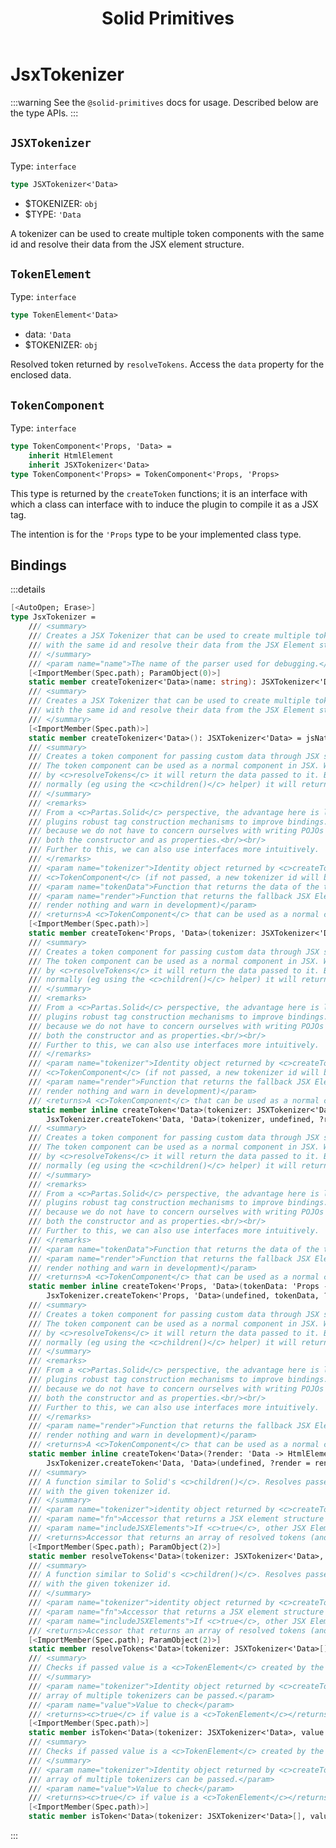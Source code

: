﻿---
title: Solid Primitives
---

# JsxTokenizer

:::warning
See the `@solid-primitives` docs for usage. Described below are the
type APIs.
:::

## `JSXTokenizer`

Type: `interface`

```fsharp
type JSXTokenizer<'Data>
```

- $TOKENIZER: `obj`
- $TYPE: `'Data`

A tokenizer can be used to create multiple token components with the same id and resolve
their data from the JSX element structure.

## `TokenElement`

Type: `interface`

```fsharp
type TokenElement<'Data>
```

- data: `'Data`
- $TOKENIZER: `obj`

Resolved token returned by `resolveTokens`. Access the `data` property for
the enclosed data.

## `TokenComponent`

Type: `interface`

```fsharp
type TokenComponent<'Props, 'Data> =
    inherit HtmlElement
    inherit JSXTokenizer<'Data>
type TokenComponent<'Props> = TokenComponent<'Props, 'Props>
```

This type is returned by the `createToken` functions; it is an interface with which
a class can interface with to induce the plugin to compile it as a JSX tag.

The intention is for the `'Props` type to be your implemented class type.

## Bindings

:::details
```fsharp
[<AutoOpen; Erase>]
type JsxTokenizer =
    /// <summary>
    /// Creates a JSX Tokenizer that can be used to create multiple token components
    /// with the same id and resolve their data from the JSX Element structure.
    /// </summary>
    /// <param name="name">The name of the parser used for debugging.</param>
    [<ImportMember(Spec.path); ParamObject(0)>]
    static member createTokenizer<'Data>(name: string): JSXTokenizer<'Data> = jsNative
    /// <summary>
    /// Creates a JSX Tokenizer that can be used to create multiple token components
    /// with the same id and resolve their data from the JSX Element structure.
    /// </summary>
    [<ImportMember(Spec.path)>]
    static member createTokenizer<'Data>(): JSXTokenizer<'Data> = jsNative
    /// <summary>
    /// Creates a token component for passing custom data through JSX structure.
    /// The token component can be used as a normal component in JSX. When resolved
    /// by <c>resolveTokens</c> it will return the data passed to it. But when resolved
    /// normally (eg using the <c>children()</c> helper) it will return the fallback JSX Element.
    /// </summary>
    /// <remarks>
    /// From a <c>Partas.Solid</c> perspective, the advantage here is leveraging the
    /// plugins robust tag construction mechanisms to improve bindings. This is primarily
    /// because we do not have to concern ourselves with writing POJOs with parameters in
    /// both the constructor and as properties.<br/><br/>
    /// Further to this, we can also use interfaces more intuitively.
    /// </remarks>
    /// <param name="tokenizer">Identity object returned by <c>createTokenizer</c> or other
    /// <c>TokenComponent</c> (if not passed, a new tokenizer id will be created)</param>
    /// <param name="tokenData">Function that returns the data of the token. (if one isn't passed, props will be used as data)</param>
    /// <param name="render">Function that returns the fallback JSX Element to render. (if not passed, the token will
    /// render nothing and warn in development)</param>
    /// <returns>A <c>TokenComponent</c> that can be used as a normal component in JSX.</returns>
    [<ImportMember(Spec.path)>]
    static member createToken<'Props, 'Data>(tokenizer: JSXTokenizer<'Data>, tokenData: 'Props -> 'Data, ?render: 'Props -> HtmlElement): TokenComponent<'Props, 'Data> = jsNative
    /// <summary>
    /// Creates a token component for passing custom data through JSX structure.
    /// The token component can be used as a normal component in JSX. When resolved
    /// by <c>resolveTokens</c> it will return the data passed to it. But when resolved
    /// normally (eg using the <c>children()</c> helper) it will return the fallback JSX Element.
    /// </summary>
    /// <remarks>
    /// From a <c>Partas.Solid</c> perspective, the advantage here is leveraging the
    /// plugins robust tag construction mechanisms to improve bindings. This is primarily
    /// because we do not have to concern ourselves with writing POJOs with parameters in
    /// both the constructor and as properties.<br/><br/>
    /// Further to this, we can also use interfaces more intuitively.
    /// </remarks>
    /// <param name="tokenizer">Identity object returned by <c>createTokenizer</c> or other
    /// <c>TokenComponent</c> (if not passed, a new tokenizer id will be created)</param>
    /// <param name="render">Function that returns the fallback JSX Element to render. (if not passed, the token will
    /// render nothing and warn in development)</param>
    /// <returns>A <c>TokenComponent</c> that can be used as a normal component in JSX.</returns>
    static member inline createToken<'Data>(tokenizer: JSXTokenizer<'Data>, ?render: 'Data -> HtmlElement): TokenComponent<'Data> =
        JsxTokenizer.createToken<'Data, 'Data>(tokenizer, undefined, ?render = render)
    /// <summary>
    /// Creates a token component for passing custom data through JSX structure.
    /// The token component can be used as a normal component in JSX. When resolved
    /// by <c>resolveTokens</c> it will return the data passed to it. But when resolved
    /// normally (eg using the <c>children()</c> helper) it will return the fallback JSX Element.
    /// </summary>
    /// <remarks>
    /// From a <c>Partas.Solid</c> perspective, the advantage here is leveraging the
    /// plugins robust tag construction mechanisms to improve bindings. This is primarily
    /// because we do not have to concern ourselves with writing POJOs with parameters in
    /// both the constructor and as properties.<br/><br/>
    /// Further to this, we can also use interfaces more intuitively.
    /// </remarks>
    /// <param name="tokenData">Function that returns the data of the token. (if one isn't passed, props will be used as data)</param>
    /// <param name="render">Function that returns the fallback JSX Element to render. (if not passed, the token will
    /// render nothing and warn in development)</param>
    /// <returns>A <c>TokenComponent</c> that can be used as a normal component in JSX.</returns>
    static member inline createToken<'Props, 'Data>(tokenData: 'Props -> 'Data, ?render: 'Props -> HtmlElement): TokenComponent<'Props, 'Data> =
        JsxTokenizer.createToken<'Props, 'Data>(undefined, tokenData, ?render = render)
    /// <summary>
    /// Creates a token component for passing custom data through JSX structure.
    /// The token component can be used as a normal component in JSX. When resolved
    /// by <c>resolveTokens</c> it will return the data passed to it. But when resolved
    /// normally (eg using the <c>children()</c> helper) it will return the fallback JSX Element.
    /// </summary>
    /// <remarks>
    /// From a <c>Partas.Solid</c> perspective, the advantage here is leveraging the
    /// plugins robust tag construction mechanisms to improve bindings. This is primarily
    /// because we do not have to concern ourselves with writing POJOs with parameters in
    /// both the constructor and as properties.<br/><br/>
    /// Further to this, we can also use interfaces more intuitively.
    /// </remarks>
    /// <param name="render">Function that returns the fallback JSX Element to render. (if not passed, the token will
    /// render nothing and warn in development)</param>
    /// <returns>A <c>TokenComponent</c> that can be used as a normal component in JSX.</returns>
    static member inline createToken<'Data>(?render: 'Data -> HtmlElement): TokenComponent<'Data, 'Data> =
        JsxTokenizer.createToken<'Data, 'Data>(undefined, ?render = render)
    /// <summary>
    /// A function similar to Solid's <c>children()</c>. Resolves passed JSX structure, searching for tokens
    /// with the given tokenizer id.
    /// </summary>
    /// <param name="tokenizer">identity object returned by <c>createTokenizer</c> or a <c>TokenComponent</c>. An array of multiple tokenizers can be passed.</param>
    /// <param name="fn">Accessor that returns a JSX element structure (eg: <c>fun () -> props.children</c>)</param>
    /// <param name="includeJSXElements">If <c>true</c>, other JSX Elements will be included in the result array (default: <c>false</c>)</param>
    /// <returns>Accessor that returns an array of resolved tokens (and JSX Elements if option is enabled)</returns>
    [<ImportMember(Spec.path); ParamObject(2)>]
    static member resolveTokens<'Data>(tokenizer: JSXTokenizer<'Data>, fn: Accessor<HtmlElement>, ?includeJSXElements: bool): Accessor<TokenElement<'Data>[]> = jsNative
    /// <summary>
    /// A function similar to Solid's <c>children()</c>. Resolves passed JSX structure, searching for tokens
    /// with the given tokenizer id.
    /// </summary>
    /// <param name="tokenizer">identity object returned by <c>createTokenizer</c> or a <c>TokenComponent</c>. An array of multiple tokenizers can be passed.</param>
    /// <param name="fn">Accessor that returns a JSX element structure (eg: <c>fun () -> props.children</c>)</param>
    /// <param name="includeJSXElements">If <c>true</c>, other JSX Elements will be included in the result array (default: <c>false</c>)</param>
    /// <returns>Accessor that returns an array of resolved tokens (and JSX Elements if option is enabled)</returns>
    [<ImportMember(Spec.path); ParamObject(2)>]
    static member resolveTokens<'Data>(tokenizer: JSXTokenizer<'Data>[], fn: Accessor<HtmlElement>, ?includeJSXElements: bool): Accessor<TokenElement<'Data>[]> = jsNative
    /// <summary>
    /// Checks if passed value is a <c>TokenElement</c> created by the corresponding jsx-tokenizer.
    /// </summary>
    /// <param name="tokenizer">Identity object returned by <c>createTokenizer</c> or a <c>TokenComponent</c>. An
    /// array of multiple tokenizers can be passed.</param>
    /// <param name="value">Value to check</param>
    /// <returns><c>true</c> if value is a <c>TokenElement</c></returns>
    [<ImportMember(Spec.path)>]
    static member isToken<'Data>(tokenizer: JSXTokenizer<'Data>, value: obj): bool = jsNative
    /// <summary>
    /// Checks if passed value is a <c>TokenElement</c> created by the corresponding jsx-tokenizer.
    /// </summary>
    /// <param name="tokenizer">Identity object returned by <c>createTokenizer</c> or a <c>TokenComponent</c>. An
    /// array of multiple tokenizers can be passed.</param>
    /// <param name="value">Value to check</param>
    /// <returns><c>true</c> if value is a <c>TokenElement</c></returns>
    [<ImportMember(Spec.path)>]
    static member isToken<'Data>(tokenizer: JSXTokenizer<'Data>[], value: obj): bool = jsNative
```
:::
